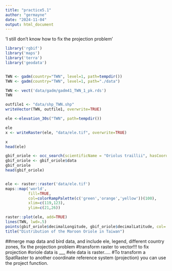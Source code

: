 ```yaml
---
title: "practice5.1"
author: "germayne"
date: "2024-11-04"
output: html_document
---
```


'I still don't know how to fix the projection problem'

```r
library('rgbif')
library('maps')
library('terra')
library('geodata')


TWN <- gadm(country="TWN", level=1, path=tempdir())
TWN <- gadm(country="TWN", level=1, path="./data")

TWN <- vect('data/gadm/gadm41_TWN_1_pk.rds')
TWN

outfile1 <- "data/shp_TWN.shp"
writeVector(TWN, outfile1, overwrite=TRUE)

ele <-elevation_30s("TWN", path=tempdir()) 

ele
x <- writeRaster(ele, "data/ele.tif", overwrite=TRUE) 

x
head(ele) 

gbif_oriole <- occ_search(scientificName = "Oriolus traillii", hasCoordinate=T, basisOfRecord='HUMAN_OBSERVATION', limit = 1000) 
gbif_oriole <- gbif_oriole$data
gbif_oriole
head(gbif_oriole)


ele <- raster::raster('data/ele.tif')
maps::map('world', 
          fill=TRUE,
          col=colorRampPalette(c('green','orange','yellow'))(100), 
          xlim=c(119,123),
          ylim=c(21,26))

raster::plot(ele, add=TRUE) 
lines(TWN, lwd=.5)
points(gbif_oriole$decimalLongitude, gbif_oriole$decimalLatitude, col='darkred',  pch=20)
title("Distribution of the Maroon Oriole in Taiwan")

```

##merge map data and bird data, and include ele, legend, different country zones, fix the projection problem
#transform raster to vector!!! to fix projection
#oriole data is ___
#ele data is raster.....
#To transform a SpatRaster to another coordinate reference system (projection) you can use the project function.




